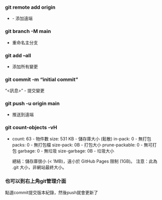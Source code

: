 ### git remote add origin

-   <URL> - 添加遠端

### git branch -M main

-   重命名主分支

### git add --all

-   添加所有變更

### git commit -m "initial commit"

"<訊息>" - 提交變更

### git push -u origin main

-   推送到遠端

### git count-objects -vH

-   count: 63 - 物件數 size: 531 KB - 儲存庫大小 (鬆散) in-pack: 0 - 無打包 packs: 0 - 無打包檔 size-pack: 0B - 打包大小 prune-packable: 0 - 無可打包 garbage: 0 - 無垃圾 size-garbage: 0B - 垃圾大小

    總結：儲存庫很小 (\< 1MB)，遠小於 GitHub Pages 限制 (1GB)。 注意：此為 .git 大小，非網站最終大小。

### 也可以到右上角git管理介面

點選commit提交版本紀錄，然後push就會更新了
